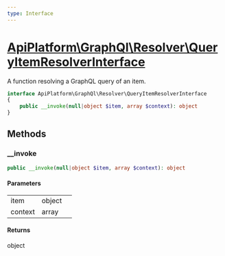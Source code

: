 ```yaml
---
type: Interface
---
```


# [ApiPlatform\GraphQl\Resolver\QueryItemResolverInterface](/docs/v3.1/reference/GraphQl/Resolver/QueryItemResolverInterface)

A function resolving a GraphQL query of an item.


```php
interface ApiPlatform\GraphQl\Resolver\QueryItemResolverInterface
{
    public __invoke(null|object $item, array $context): object
}
```
## Methods

### __invoke



```php
public __invoke(null|object $item, array $context): object
```

#### Parameters

<table><tbody>
<tr><td>item</td><td>object</td><td></td></tr><tr><td>context</td><td>array</td><td></td></tr>
</tbody>
</table>

#### Returns

object
